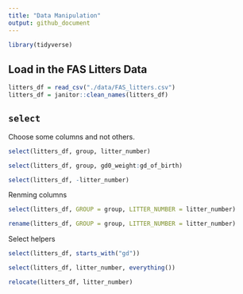 ```yaml
---
title: "Data Manipulation"
output: github_document
---
```


```r
library(tidyverse)
```

## Load in the FAS Litters Data

```r
litters_df = read_csv("./data/FAS_litters.csv")
litters_df = janitor::clean_names(litters_df)
```


## `select`

Choose some columns and not others.

```r
select(litters_df, group, litter_number)
```

```r
select(litters_df, group, gd0_weight:gd_of_birth)
```

```r
select(litters_df, -litter_number)
```


Renming columns

```r
select(litters_df, GROUP = group, LITTER_NUMBER = litter_number)
```

```r
rename(litters_df, GROUP = group, LITTER_NUMBER = litter_number)
```

Select helpers

```r
select(litters_df, starts_with("gd"))
```

```r
select(litters_df, litter_number, everything())
```

```r
relocate(litters_df, litter_number)
```





